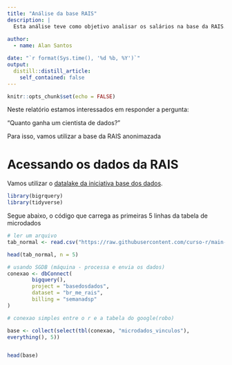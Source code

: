 ```yaml
---
title: "Análise da base RAIS"
description: |
  Esta análise teve como objetivo analisar os salários na base da RAIS.
  
author:
  - name: Alan Santos

date: "`r format(Sys.time(), '%d %b, %Y')`"
output:
  distill::distill_article:
    self_contained: false
---
```


```r
knitr::opts_chunk$set(echo = FALSE)
```

Neste relatório estamos interessados em responder a pergunta:

"Quanto ganha um cientista de dados?"

Para isso, vamos utilizar a base da RAIS anonimazada

# Acessando os dados da RAIS

Vamos utilizar o [datalake da iniciativa base dos dados](https://basedosdados.org).

```r
library(bigrquery)
library(tidyverse)
```


Segue abaixo,  o código que carrega as primeiras 5 linhas da tabela de microdados

```r
# ler um arquivo
tab_normal <- read.csv("https://raw.githubusercontent.com/curso-r/main-r4ds-1/master/dados/imdb.csv")

head(tab_normal, n = 5)

```


```r
# usando SGDB (máquina - processa e envia os dados)
conexao <- dbConnect(
        bigquery(), 
        project = "basedosdados",
        dataset = "br_me_rais",
        billing = "semanadsp"
)

# conexao simples entre o r e a tabela do google(robo)

base <- collect(select(tbl(conexao, "microdados_vinculos"),
everything(), 5))


head(base)
```

